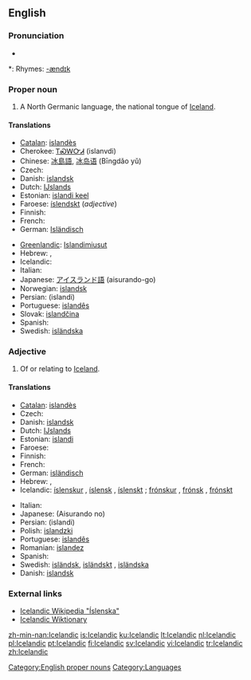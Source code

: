 {{interwiktionary|code=is}}
==English==

{{wikipedia}}

===Pronunciation===
* {{audio|en-us-Icelandic.ogg|Audio (US)}}

*: Rhymes: [[Rhymes:English:-ændɪk|-ændɪk]]

===Proper noun===
'''{{en-proper noun}}'''

# A North Germanic language, the national tongue of [[Iceland]].

====Translations====
{{trans-top|language}}
* [[Catalan]]: [[islandès]] {{m}}
* Cherokee: [[ᎢᏍᎳᏅᏗ]] (islanvdi)
* Chinese: [[冰島語]], [[冰岛语]] (Bīngdǎo yǔ)
* Czech: {{t+|cs|islandština|f}}
* Danish: [[islandsk]]
* Dutch: [[IJslands]] {{n}}
* Estonian: [[islandi keel]]
* Faroese: [[íslendskt]] {{n}} (''adjective'')
* Finnish: {{t+|fi|islanti}}
* French: {{t+|fr|islandais|m}}
* German: [[Isländisch]] {{n}}
{{trans-mid}}
* [[Greenlandic]]: [[Islandimiusut]]
* Hebrew: {{t-|he|איסלנדית|f|sc=Hebr}}, {{t-|he|איסלנדי|m|sc=Hebr}}
* Icelandic: {{t+|is|íslenska|f}}
* Italian: {{t+|it|islandese|m}}
* Japanese: [[アイスランド語]] (aisurando-go)
* Norwegian: [[islandsk]]
* Persian: {{FAchar|[[ایسلندی]]}} (islandi)
* Portuguese: [[islandês]] {{m}}
* Slovak: [[islandčina]] {{f}}
* Spanish: {{t+|es|islandés}}
* Swedish: [[isländska]] {{c}}
{{trans-bottom}}

===Adjective===
{{en-adj}}

# Of or relating to [[Iceland]].

====Translations====
{{trans-top|relating to Iceland}}
* [[Catalan]]: [[islandès]]
* Czech: {{t-|cs|islandský|m}}
* Danish: [[islandsk]]
* Dutch: [[IJslands]]
* Estonian: [[islandi]]
* Faroese: {{t-|fo|íslendskur|xs=Faroese}}
* Finnish: {{t+|fi|islantilainen}}
* French: {{t+|fr|islandais}}
* German: [[isländisch]]
* Hebrew: {{t-|he|איסלנדית|f|sc=Hebr}}, {{t-|he|איסלנדי|m|sc=Hebr}}
* Icelandic: [[íslenskur]] {{m}}, [[íslensk]] {{f}}, [[íslenskt]] {{n}}; [[frónskur]] {{m}}, [[frónsk]] {{f}}, [[frónskt]] {{n}}
{{trans-mid}}
* Italian: {{t+|it|islandese}}
* Japanese: {{JAchar|[[アイスランド]]の}} (Aisurando no)
* Persian: {{FAchar|[[ایسلندی]]}} (islandi)
* Polish: [[islandzki]]
* Portuguese: [[islandês]]
* Romanian: [[islandez]]
* Spanish: {{t+|es|islandés}}
* Swedish: [[isländsk]], [[isländskt]] {{n}}, [[isländska]] {{p}}
* Danish: [[islandsk]]
{{trans-bottom}}

===External links===
{{websters-online}}
{{ethnologue|code=isl}}
* [http://is.wikipedia.org/wiki/%C3%8Dslenska Icelandic Wikipedia "Íslenska"]
* [http://is.wiktionary.org Icelandic Wiktionary]

[[Category:English proper nouns]]
[[Category:Languages]]

[[zh-min-nan:Icelandic]]
[[is:Icelandic]]
[[ku:Icelandic]]
[[lt:Icelandic]]
[[nl:Icelandic]]
[[pl:Icelandic]]
[[pt:Icelandic]]
[[fi:Icelandic]]
[[sv:Icelandic]]
[[vi:Icelandic]]
[[tr:Icelandic]]
[[zh:Icelandic]]